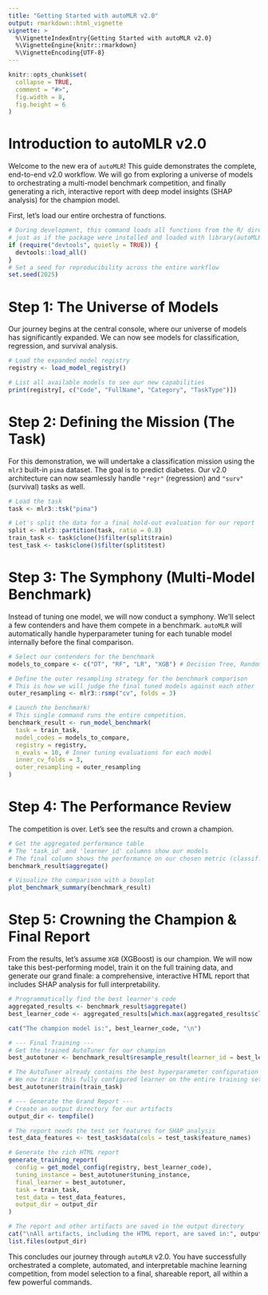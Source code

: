 ```yaml
---
title: "Getting Started with autoMLR v2.0"
output: rmarkdown::html_vignette
vignette: >
  %\VignetteIndexEntry{Getting Started with autoMLR v2.0}
  %\VignetteEngine{knitr::rmarkdown}
  %\VignetteEncoding{UTF-8}
---
```


```r
knitr::opts_chunk$set(
  collapse = TRUE,
  comment = "#>",
  fig.width = 8,
  fig.height = 6
)
```

# Introduction to autoMLR v2.0

Welcome to the new era of `autoMLR`! This guide demonstrates the complete, end-to-end v2.0 workflow. We will go from exploring a universe of models to orchestrating a multi-model benchmark competition, and finally generating a rich, interactive report with deep model insights (SHAP analysis) for the champion model.

First, let's load our entire orchestra of functions.
```r
# During development, this command loads all functions from the R/ directory,
# just as if the package were installed and loaded with library(autoMLR).
if (require("devtools", quietly = TRUE)) {
  devtools::load_all()
}
# Set a seed for reproducibility across the entire workflow
set.seed(2025)
```

# Step 1: The Universe of Models

Our journey begins at the central console, where our universe of models has significantly expanded. We can now see models for classification, regression, and survival analysis.

```r
# Load the expanded model registry
registry <- load_model_registry()

# List all available models to see our new capabilities
print(registry[, c("Code", "FullName", "Category", "TaskType")])
```

# Step 2: Defining the Mission (The Task)

For this demonstration, we will undertake a classification mission using the `mlr3` built-in `pima` dataset. The goal is to predict diabetes. Our v2.0 architecture can now seamlessly handle `"regr"` (regression) and `"surv"` (survival) tasks as well.

```r
# Load the task
task <- mlr3::tsk("pima")

# Let's split the data for a final hold-out evaluation for our report
split <- mlr3::partition(task, ratio = 0.8)
train_task <- task$clone()$filter(split$train)
test_task <- task$clone()$filter(split$test)
```

# Step 3: The Symphony (Multi-Model Benchmark)

Instead of tuning one model, we will now conduct a symphony. We'll select a few contenders and have them compete in a benchmark. `autoMLR` will automatically handle hyperparameter tuning for each tunable model internally before the final comparison.

```r
# Select our contenders for the benchmark
models_to_compare <- c("DT", "RF", "LR", "XGB") # Decision Tree, Random Forest, Logistic Regression, XGBoost

# Define the outer resampling strategy for the benchmark comparison
# This is how we will judge the final tuned models against each other
outer_resampling <- mlr3::rsmp("cv", folds = 3)

# Launch the benchmark!
# This single command runs the entire competition.
benchmark_result <- run_model_benchmark(
  task = train_task,
  model_codes = models_to_compare,
  registry = registry,
  n_evals = 10, # Inner tuning evaluations for each model
  inner_cv_folds = 3,
  outer_resampling = outer_resampling
)
```

# Step 4: The Performance Review

The competition is over. Let's see the results and crown a champion.

```r
# Get the aggregated performance table
# The 'task_id' and 'learner_id' columns show our models
# The final column shows the performance on our chosen metric (classif.auc by default)
benchmark_result$aggregate()

# Visualize the comparison with a boxplot
plot_benchmark_summary(benchmark_result)
```

# Step 5: Crowning the Champion & Final Report

From the results, let's assume `XGB` (XGBoost) is our champion. We will now take this best-performing model, train it on the full training data, and generate our grand finale: a comprehensive, interactive HTML report that includes SHAP analysis for full interpretability.

```r
# Programmatically find the best learner's code
aggregated_results <- benchmark_result$aggregate()
best_learner_code <- aggregated_results[which.max(aggregated_results$classif.auc)]$learner_id

cat("The champion model is:", best_learner_code, "\n")

# --- Final Training ---
# Get the trained AutoTuner for our champion
best_autotuner <- benchmark_result$resample_result(learner_id = best_learner_code)$learners[[1]]

# The AutoTuner already contains the best hyperparameter configuration found during the benchmark.
# We now train this fully configured learner on the entire training set.
best_autotuner$train(train_task)

# --- Generate the Grand Report ---
# Create an output directory for our artifacts
output_dir <- tempfile()

# The report needs the test set features for SHAP analysis
test_data_features <- test_task$data(cols = test_task$feature_names)

# Generate the rich HTML report
generate_training_report(
  config = get_model_config(registry, best_learner_code),
  tuning_instance = best_autotuner$tuning_instance,
  final_learner = best_autotuner,
  task = train_task,
  test_data = test_data_features,
  output_dir = output_dir
)

# The report and other artifacts are saved in the output directory
cat("\nAll artifacts, including the HTML report, are saved in:", output_dir, "\n")
list.files(output_dir)
```

This concludes our journey through `autoMLR` v2.0. You have successfully orchestrated a complete, automated, and interpretable machine learning competition, from model selection to a final, shareable report, all within a few powerful commands.
